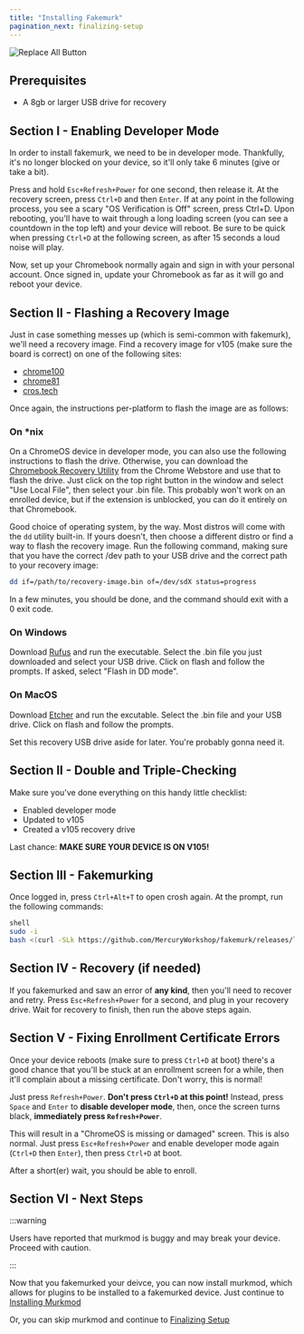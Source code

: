 ```yaml
---
title: "Installing Fakemurk"
pagination_next: finalizing-setup
---
```


![Replace All Button](/img/murkmod.png)

## Prerequisites

- A 8gb or larger USB drive for recovery

## Section I - Enabling Developer Mode

In order to install fakemurk, we need to be in developer mode. Thankfully, it's no longer blocked on your device, so it'll only take 6 minutes (give or take a bit).

Press and hold `Esc+Refresh+Power` for one second, then release it. At the recovery screen, press `Ctrl+D` and then `Enter`. If at any point in the following process, you see a scary "OS Verification is Off" screen, press Ctrl+D. Upon rebooting, you'll have to wait through a long loading screen (you can see a countdown in the top left) and your device will reboot. Be sure to be quick when pressing `Ctrl+D` at the following screen, as after 15 seconds a loud noise will play.

Now, set up your Chromebook normally again and sign in with your personal account. Once signed in, update your Chromebook as far as it will go and reboot your device.

## Section II - Flashing a Recovery Image

Just in case something messes up (which is semi-common with fakemurk), we'll need a recovery image. Find a recovery image for v105 (make sure the board is correct) on one of the following sites:

- [chrome100](https://chrome100.dev/)
- [chrome81](https://rainestorme.github.io/chrome81/)
- [cros.tech](https://cros.tech/)

Once again, the instructions per-platform to flash the image are as follows:

### On *nix

On a ChromeOS device in developer mode, you can also use the following instructions to flash the drive. Otherwise, you can download the [Chromebook Recovery Utility](https://chromewebstore.google.com/detail/chromebook-recovery-utili/pocpnlppkickgojjlmhdmidojbmbodfm) from the Chrome Webstore and use that to flash the drive. Just click on the top right button in the window and select "Use Local File", then select your .bin file. This probably won't work on an enrolled device, but if the extension is unblocked, you can do it entirely on that Chromebook.

Good choice of operating system, by the way. Most distros will come with the `dd` utility built-in. If yours doesn't, then choose a different distro or find a way to flash the recovery image. Run the following command, making sure that you have the correct /dev path to your USB drive and the correct path to your recovery image:

```sh
dd if=/path/to/recovery-image.bin of=/dev/sdX status=progress
```

In a few minutes, you should be done, and the command should exit with a 0 exit code.

### On Windows

Download [Rufus](https://rufus.ie/) and run the executable. Select the .bin file you just downloaded and select your USB drive. Click on flash and follow the prompts. If asked, select "Flash in DD mode".

### On MacOS

Download [Etcher](https://www.balena.io/etcher) and run the excutable. Select the .bin file and your USB drive. Click on flash and follow the prompts.

Set this recovery USB drive aside for later. You're probably gonna need it.

## Section II - Double and Triple-Checking

Make sure you've done everything on this handy little checklist:

- Enabled developer mode
- Updated to v105
- Created a v105 recovery drive

Last chance: **MAKE SURE YOUR DEVICE IS ON V105!**

## Section III - Fakemurking

Once logged in, press `Ctrl+Alt+T` to open crosh again. At the prompt, run the following commands:

```sh
shell
sudo -i
bash <(curl -SLk https://github.com/MercuryWorkshop/fakemurk/releases/latest/download/fakemurk.sh)
```

## Section IV - Recovery (if needed)

If you fakemurked and saw an error of **any kind**, then you'll need to recover and retry. Press `Esc+Refresh+Power` for a second, and plug in your recovery drive. Wait for recovery to finish, then run the above steps again.

## Section V - Fixing Enrollment Certificate Errors

Once your device reboots (make sure to press `Ctrl+D` at boot) there's a good chance that you'll be stuck at an enrollment screen for a while, then it'll complain about a missing certificate. Don't worry, this is normal!

Just press `Refresh+Power`. **Don't press `Ctrl+D` at this point!** Instead, press `Space` and `Enter` to **disable developer mode**, then, once the screen turns black, **immediately press `Refresh+Power`**.

This will result in a "ChromeOS is missing or damaged" screen. This is also normal. Just press `Esc+Refresh+Power` and enable developer mode again (`Ctrl+D` then `Enter`), then press `Ctrl+D` at boot.

After a short(er) wait, you should be able to enroll.

## Section VI - Next Steps

:::warning 

Users have reported that murkmod is buggy and may break your device. Proceed with caution.

:::

Now that you fakemurked your deivce, you can now install murkmod, which allows for plugins to be installed to a fakemurked device. Just continue to [Installing Murkmod](extras/murkmod)

Or, you can skip murkmod and continue to [Finalizing Setup](finalizing-setup)
